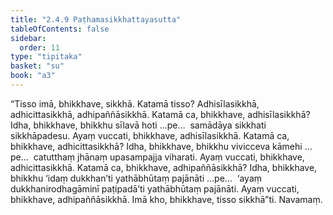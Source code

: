 ```yaml
---
title: "2.4.9 Paṭhamasikkhattayasutta"
tableOfContents: false
sidebar:
  order: 11
type: "tipitaka"
basket: "su"
book: "a3"
---
```



<DynamicBreadcrumb />

<Division number="90" book="a3" bookNo="15" page="237">

<Paragraph number="762" book="a3">
“Tisso imā, bhikkhave, sikkhā. Katamā tisso? Adhisīlasikkhā, adhicittasikkhā, adhipaññāsikkhā.
</Paragraph>

<Paragraph number="763" book="a3">
Katamā ca, bhikkhave, adhisīlasikkhā? Idha, bhikkhave, bhikkhu sīlavā hoti …pe…  samādāya sikkhati sikkhāpadesu. Ayaṃ vuccati, bhikkhave, adhisīlasikkhā.
</Paragraph>

<Paragraph number="764" book="a3">
Katamā ca, bhikkhave, adhicittasikkhā? Idha, bhikkhave, bhikkhu vivicceva kāmehi …pe…  catutthaṃ jhānaṃ upasampajja viharati. Ayaṃ vuccati, bhikkhave, adhicittasikkhā.
</Paragraph>

<Paragraph number="765" book="a3">
Katamā ca, bhikkhave, adhipaññāsikkhā? Idha, bhikkhave, bhikkhu ‘idaṃ dukkhan’ti yathābhūtaṃ pajānāti …pe…  ‘ayaṃ dukkhanirodhagāminī paṭipadā’ti yathābhūtaṃ pajānāti. Ayaṃ vuccati, bhikkhave, adhipaññāsikkhā. Imā kho, bhikkhave, tisso sikkhā”ti.

</Paragraph>
</Division>

<Paragraph number="766" type="center" book="a3">
Navamaṃ.
</Paragraph>